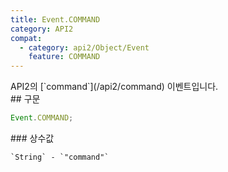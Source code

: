 ```yaml
---
title: Event.COMMAND
category: API2
compat:
  - category: api2/Object/Event
    feature: COMMAND
---
```


<Section>
  API2의 [`command`](/api2/command) 이벤트입니다.
</Section>
<Section>
  ## 구문

  ~~~js
  Event.COMMAND;
  ~~~

  <Section>
    ### 상수값

    `String` - `"command"`
  </Section>
</Section>